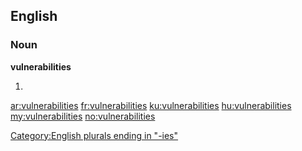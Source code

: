 ==English==

===Noun===
'''vulnerabilities'''

# {{plural of|vulnerability}}

[[Category:English plurals ending in "-ies"]]

[[ar:vulnerabilities]]
[[fr:vulnerabilities]]
[[ku:vulnerabilities]]
[[hu:vulnerabilities]]
[[my:vulnerabilities]]
[[no:vulnerabilities]]